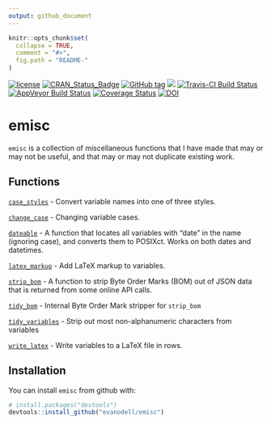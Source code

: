 ```yaml
---
output: github_document
---
```


<!-- README.md is generated from README.Rmd. Please edit that file -->
<!-- rmarkdown v1 -->


```r
knitr::opts_chunk$set(
  collapse = TRUE,
  comment = "#>",
  fig.path = "README-"
)
```

[![license](https://img.shields.io/github/license/mashape/apistatus.svg)](https://github.com/EvanOdell/emisc/blob/master/LICENSE)
[![CRAN_Status_Badge](https://www.r-pkg.org/badges/version/emisc)](https://cran.r-project.org/package=emisc)
[![GitHub tag](https://img.shields.io/github/tag/evanodell/emisc.svg)](https://github.com/evanodell/emisc)
[![](https://cranlogs.r-pkg.org/badges/grand-total/emisc)](https://dgrtwo.shinyapps.io/cranview/)
[![Travis-CI Build Status](https://travis-ci.org/evanodell/emisc.svg?branch=master)](https://travis-ci.org/evanodell/emisc)
[![AppVeyor Build Status](https://ci.appveyor.com/api/projects/status/github/evanodell/emisc?branch=master&svg=true)](https://ci.appveyor.com/project/evanodell/emisc)
[![Coverage Status](https://img.shields.io/codecov/c/github/evanodell/emisc/master.svg)](https://codecov.io/github/evanodell/emisc?branch=master)
[![DOI](https://zenodo.org/badge/96876145.svg)](https://zenodo.org/badge/latestdoi/96876145)


# emisc

`emisc` is a collection of miscellaneous functions that I have made that may or may not be useful, and that may or may not duplicate existing work.


## Functions

[`case_styles`](https://docs.evanodell.com/emisc/reference/case_styles.html) - Convert variable names into one of three styles.

[`change_case`](https://docs.evanodell.com/emisc/reference/change_case.html) - Changing variable cases.

[`dateable`](https://docs.evanodell.com/emisc/reference/dateable.html)  - A function that locates all variables with "date" in the name (ignoring case), and converts them to POSIXct. Works on both dates and datetimes.

[`latex_markup`](https://docs.evanodell.com/emisc/reference/latex_markup.html) - Add LaTeX markup to variables.

[`strip_bom`](https://docs.evanodell.com/emisc/reference/strip_bom.html) - A function to strip Byte Order Marks (BOM) out of JSON data that is returned from some online API calls.

[`tidy_bom`](https://docs.evanodell.com/emisc/reference/tidy_bom.html) - Internal Byte Order Mark stripper for `strip_bom`

[`tidy_variables`](https://docs.evanodell.com/emisc/reference/tidy_variables.html) - Strip out most non-alphanumeric characters from variables

[`write_latex`](https://docs.evanodell.com/emisc/reference/write_latex.html) - Write variables to a LaTeX file in rows.

## Installation

You can install `emisc` from github with:

```r
# install.packages("devtools")
devtools::install_github("evanodell/emisc")
```
